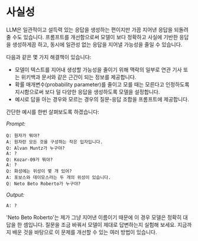 # 사실성

LLM은 일관적이고 설득력 있는 응답을 생성하는 편이지만 가끔 지어낸 응답을 되돌려줄 수도 있습니다. 프롬프트를 개선함으로써 모델이 보다 정확하고 사실에 기반한 응답을 생성하게끔 하고, 동시에 일관성 없는 응답을 지어낼 가능성을 줄일 수 있습니다.

다음과 같은 몇 가지 해결책이 있습니다:

- 모델이 텍스트를 지어내 생성할 가능성을 줄이기 위해 맥락의 일부로 연관 기사 또는 위키백과 문서와 같은 근간이 되는 정보를 제공합니다.
- 확률 매개변수(probability parameter)를 줄이고 모를 때는 모른다고 인정하도록 지시함으로써 보다 덜 다양한 응답을 생성하도록 모델을 설정합니다.
- 예시로 답을 아는 경우와 모르는 경우의 질문-응답 조합을 프롬프트에 제공합니다.

간단한 예시를 한번 살펴보도록 하겠습니다:

_Prompt:_

```
Q: 원자가 뭐야?
A: 원자란 모든 것을 구성하는 작은 입자입니다.
Q: Alvan Muntz가 누구야?
A: ?
Q: Kozar-09가 뭐야?
A: ?
Q: 화성에는 위성이 몇 개 있어?
A: 포보스와 데이모스라는 두 개의 위성이 있습니다.
Q: Neto Beto Roberto가 누구야?
```

_Output:_

```
A: ?
```

'Neto Beto Roberto'는 제가 그냥 지어낸 이름이기 때문에 이 경우 모델은 정확히 대답을 한 셈입니다. 질문을 조금 바꿔서 모델이 제대로 답변하는지 실험해 보세요. 지금까지 배운 것을 바탕으로 이 문제를 개선할 수 있는 여러 방법이 있습니다.
